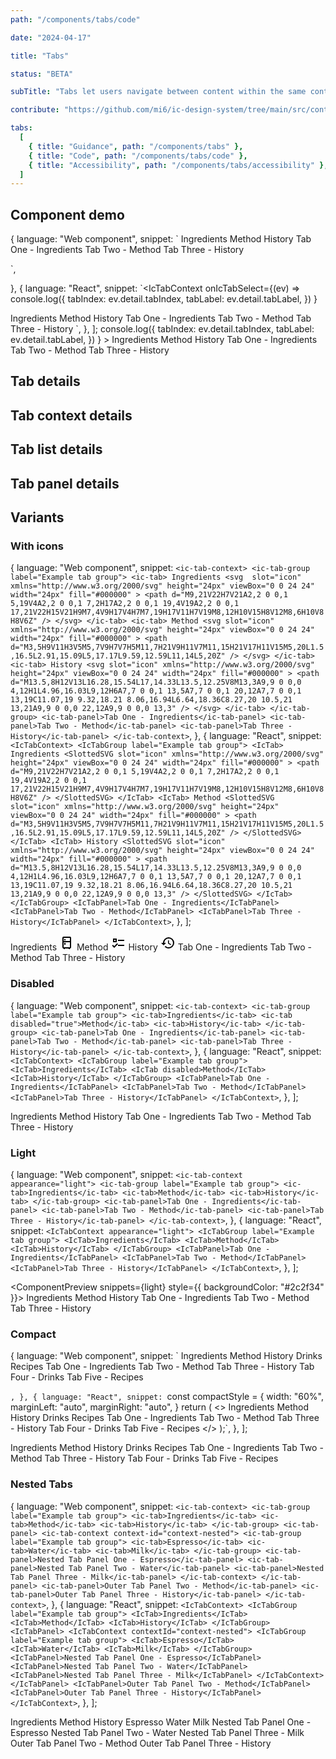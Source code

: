 ```yaml
---
path: "/components/tabs/code"

date: "2024-04-17"

title: "Tabs"

status: "BETA"

subTitle: "Tabs let users navigate between content within the same context. Tabs organise complex layouts by moving content into multiple sections."

contribute: "https://github.com/mi6/ic-design-system/tree/main/src/content/structured/components/tabs"

tabs:
  [
    { title: "Guidance", path: "/components/tabs" },
    { title: "Code", path: "/components/tabs/code" },
    { title: "Accessibility", path: "/components/tabs/accessibility" },
  ]
---
```



## Component demo

  {
    language: "Web component",
    snippet: `<ic-tab-context>
  <ic-tab-group label="Example tab group">
    <ic-tab>Ingredients</ic-tab>
    <ic-tab>Method</ic-tab>
    <ic-tab>History</ic-tab>
  </ic-tab-group>
  <ic-tab-panel>Tab One - Ingredients</ic-tab-panel>
  <ic-tab-panel>Tab Two - Method</ic-tab-panel>
  <ic-tab-panel>Tab Three - History</ic-tab-panel>
</ic-tab-context>
<script>
  const tabContext = document.querySelector('ic-tab-context');
  tabContext.addEventListener('icTabSelect', (ev) => 
    console.log({
      tabIndex: ev.detail.tabIndex,
      tabLabel: ev.detail.tabLabel,
    })
  )
</script>`,
  },
  {
    language: "React",
    snippet: `<IcTabContext
  onIcTabSelect={(ev) =>
    console.log({
      tabIndex: ev.detail.tabIndex,
      tabLabel: ev.detail.tabLabel,
    })
  }
>
  <IcTabGroup label="Example tab group">
    <IcTab>Ingredients</IcTab>
    <IcTab>Method</IcTab>
    <IcTab>History</IcTab>
  </IcTabGroup>
  <IcTabPanel>Tab One - Ingredients</IcTabPanel>
  <IcTabPanel>Tab Two - Method</IcTabPanel>
  <IcTabPanel>Tab Three - History</IcTabPanel>
</IcTabContext>`,
  },
];

<ComponentPreview snippets={snippets}>
  <IcTabContext
    onIcTabSelect={(ev) =>
      console.log({
        tabIndex: ev.detail.tabIndex,
        tabLabel: ev.detail.tabLabel,
      })
    }
  >
    <IcTabGroup label="Example tab group">
      <IcTab>Ingredients</IcTab>
      <IcTab>Method</IcTab>
      <IcTab>History</IcTab>
    </IcTabGroup>
    <IcTabPanel>Tab One - Ingredients</IcTabPanel>
    <IcTabPanel>Tab Two - Method</IcTabPanel>
    <IcTabPanel>Tab Three - History</IcTabPanel>
  </IcTabContext>
</ComponentPreview>

## Tab details

<ComponentDetails component="ic-tab" />

## Tab context details

<ComponentDetails component="ic-tab-context" />

## Tab list details

<ComponentDetails component="ic-tab-group" />

## Tab panel details

<ComponentDetails component="ic-tab-panel" />

## Variants

### With icons

  {
    language: "Web component",
    snippet: `<ic-tab-context>
  <ic-tab-group label="Example tab group">
    <ic-tab>
      Ingredients
      <svg 
        slot="icon"
        xmlns="http://www.w3.org/2000/svg"
        height="24px"
        viewBox="0 0 24 24"
        width="24px"
        fill="#000000"
      >
        <path d="M9,21V22H7V21A2,2 0 0,1 5,19V4A2,2 0 0,1 7,2H17A2,2 0 0,1 19,4V19A2,2 0 0,1 17,21V22H15V21H9M7,4V9H17V4H7M7,19H17V11H7V19M8,12H10V15H8V12M8,6H10V8H8V6Z" />
      </svg>
    </ic-tab>
    <ic-tab>
      Method
      <svg
        slot="icon"
        xmlns="http://www.w3.org/2000/svg"
        height="24px"
        viewBox="0 0 24 24"
        width="24px"
        fill="#000000"
      >
        <path d="M3,5H9V11H3V5M5,7V9H7V7H5M11,7H21V9H11V7M11,15H21V17H11V15M5,20L1.5,16.5L2.91,15.09L5,17.17L9.59,12.59L11,14L5,20Z" />
      </svg>
    </ic-tab>
    <ic-tab>
      History
      <svg
        slot="icon"
        xmlns="http://www.w3.org/2000/svg"
        height="24px"
        viewBox="0 0 24 24"
        width="24px"
        fill="#000000"
      >
        <path d="M13.5,8H12V13L16.28,15.54L17,14.33L13.5,12.25V8M13,3A9,9 0 0,0 4,12H1L4.96,16.03L9,12H6A7,7 0 0,1 13,5A7,7 0 0,1 20,12A7,7 0 0,1 13,19C11.07,19 9.32,18.21 8.06,16.94L6.64,18.36C8.27,20 10.5,21 13,21A9,9 0 0,0 22,12A9,9 0 0,0 13,3" />
      </svg>
    </ic-tab>
  </ic-tab-group>
  <ic-tab-panel>Tab One - Ingredients</ic-tab-panel>
  <ic-tab-panel>Tab Two - Method</ic-tab-panel>
  <ic-tab-panel>Tab Three - History</ic-tab-panel>
</ic-tab-context>`,
  },
  {
    language: "React",
    snippet: `<IcTabContext>
    <IcTabGroup label="Example tab group">
      <IcTab>
        Ingredients
        <SlottedSVG
          slot="icon"
          xmlns="http://www.w3.org/2000/svg"
          height="24px"
          viewBox="0 0 24 24"
          width="24px"
          fill="#000000"
        >
          <path d="M9,21V22H7V21A2,2 0 0,1 5,19V4A2,2 0 0,1 7,2H17A2,2 0 0,1 19,4V19A2,2 0 0,1 17,21V22H15V21H9M7,4V9H17V4H7M7,19H17V11H7V19M8,12H10V15H8V12M8,6H10V8H8V6Z" />
        </SlottedSVG>
      </IcTab>
      <IcTab>
        Method
        <SlottedSVG
          slot="icon"
          xmlns="http://www.w3.org/2000/svg"
          height="24px"
          viewBox="0 0 24 24"
          width="24px"
          fill="#000000"
        >
          <path d="M3,5H9V11H3V5M5,7V9H7V7H5M11,7H21V9H11V7M11,15H21V17H11V15M5,20L1.5,16.5L2.91,15.09L5,17.17L9.59,12.59L11,14L5,20Z" />
        </SlottedSVG>
      </IcTab>
      <IcTab>
        History
        <SlottedSVG
          slot="icon"
          xmlns="http://www.w3.org/2000/svg"
          height="24px"
          viewBox="0 0 24 24"
          width="24px"
          fill="#000000"
        >
          <path d="M13.5,8H12V13L16.28,15.54L17,14.33L13.5,12.25V8M13,3A9,9 0 0,0 4,12H1L4.96,16.03L9,12H6A7,7 0 0,1 13,5A7,7 0 0,1 20,12A7,7 0 0,1 13,19C11.07,19 9.32,18.21 8.06,16.94L6.64,18.36C8.27,20 10.5,21 13,21A9,9 0 0,0 22,12A9,9 0 0,0 13,3" />
        </SlottedSVG>
      </IcTab>
    </IcTabGroup>
    <IcTabPanel>Tab One - Ingredients</IcTabPanel>
    <IcTabPanel>Tab Two - Method</IcTabPanel>
    <IcTabPanel>Tab Three - History</IcTabPanel>
  </IcTabContext>`,
  },
];

<ComponentPreview snippets={withIcons}>
  <IcTabContext>
    <IcTabGroup label="Example tab group">
      <IcTab>
        Ingredients
        <svg
          slot="icon"
          xmlns="http://www.w3.org/2000/svg"
          height="24px"
          viewBox="0 0 24 24"
          width="24px"
          fill="#000000"
        >
          <path d="M9,21V22H7V21A2,2 0 0,1 5,19V4A2,2 0 0,1 7,2H17A2,2 0 0,1 19,4V19A2,2 0 0,1 17,21V22H15V21H9M7,4V9H17V4H7M7,19H17V11H7V19M8,12H10V15H8V12M8,6H10V8H8V6Z" />
        </svg>
      </IcTab>
      <IcTab>
        Method
        <svg
          slot="icon"
          xmlns="http://www.w3.org/2000/svg"
          height="24px"
          viewBox="0 0 24 24"
          width="24px"
          fill="#000000"
        >
          <path d="M3,5H9V11H3V5M5,7V9H7V7H5M11,7H21V9H11V7M11,15H21V17H11V15M5,20L1.5,16.5L2.91,15.09L5,17.17L9.59,12.59L11,14L5,20Z" />
        </svg>
      </IcTab>
      <IcTab>
        History
        <svg
          slot="icon"
          xmlns="http://www.w3.org/2000/svg"
          height="24px"
          viewBox="0 0 24 24"
          width="24px"
          fill="#000000"
        >
          <path d="M13.5,8H12V13L16.28,15.54L17,14.33L13.5,12.25V8M13,3A9,9 0 0,0 4,12H1L4.96,16.03L9,12H6A7,7 0 0,1 13,5A7,7 0 0,1 20,12A7,7 0 0,1 13,19C11.07,19 9.32,18.21 8.06,16.94L6.64,18.36C8.27,20 10.5,21 13,21A9,9 0 0,0 22,12A9,9 0 0,0 13,3" />
        </svg>
      </IcTab>
    </IcTabGroup>
    <IcTabPanel>Tab One - Ingredients</IcTabPanel>
    <IcTabPanel>Tab Two - Method</IcTabPanel>
    <IcTabPanel>Tab Three - History</IcTabPanel>
  </IcTabContext>
</ComponentPreview>

### Disabled

  {
    language: "Web component",
    snippet: `<ic-tab-context>
  <ic-tab-group label="Example tab group">
    <ic-tab>Ingredients</ic-tab>
    <ic-tab disabled="true">Method</ic-tab>
    <ic-tab>History</ic-tab>
  </ic-tab-group>
  <ic-tab-panel>Tab One - Ingredients</ic-tab-panel>
  <ic-tab-panel>Tab Two - Method</ic-tab-panel>
  <ic-tab-panel>Tab Three - History</ic-tab-panel>
</ic-tab-context>`,
  },
  {
    language: "React",
    snippet: `<IcTabContext>
  <IcTabGroup label="Example tab group">
    <IcTab>Ingredients</IcTab>
    <IcTab disabled>Method</IcTab>
    <IcTab>History</IcTab>
  </IcTabGroup>
  <IcTabPanel>Tab One - Ingredients</IcTabPanel>
  <IcTabPanel>Tab Two - Method</IcTabPanel>
  <IcTabPanel>Tab Three - History</IcTabPanel>
</IcTabContext>`,
  },
];

<ComponentPreview snippets={disabled}>
  <IcTabContext>
    <IcTabGroup label="Example tab group">
      <IcTab>Ingredients</IcTab>
      <IcTab disabled>Method</IcTab>
      <IcTab>History</IcTab>
    </IcTabGroup>
    <IcTabPanel>Tab One - Ingredients</IcTabPanel>
    <IcTabPanel>Tab Two - Method</IcTabPanel>
    <IcTabPanel>Tab Three - History</IcTabPanel>
  </IcTabContext>
</ComponentPreview>

### Light

  {
    language: "Web component",
    snippet: `<ic-tab-context appearance="light">
  <ic-tab-group label="Example tab group">
    <ic-tab>Ingredients</ic-tab>
    <ic-tab>Method</ic-tab>
    <ic-tab>History</ic-tab>
  </ic-tab-group>
  <ic-tab-panel>Tab One - Ingredients</ic-tab-panel>
  <ic-tab-panel>Tab Two - Method</ic-tab-panel>
  <ic-tab-panel>Tab Three - History</ic-tab-panel>
</ic-tab-context>`,
  },
  {
    language: "React",
    snippet: `<IcTabContext appearance="light">
  <IcTabGroup label="Example tab group">
    <IcTab>Ingredients</IcTab>
    <IcTab>Method</IcTab>
    <IcTab>History</IcTab>
  </IcTabGroup>
  <IcTabPanel>Tab One - Ingredients</IcTabPanel>
  <IcTabPanel>Tab Two - Method</IcTabPanel>
  <IcTabPanel>Tab Three - History</IcTabPanel>
</IcTabContext>`,
  },
];

<ComponentPreview snippets={light} style={{ backgroundColor: "#2c2f34" }}>
  <IcTabContext appearance="light">
    <IcTabGroup label="Example tab group">
      <IcTab>Ingredients</IcTab>
      <IcTab>Method</IcTab>
      <IcTab>History</IcTab>
    </IcTabGroup>
    <IcTabPanel>Tab One - Ingredients</IcTabPanel>
    <IcTabPanel>Tab Two - Method</IcTabPanel>
    <IcTabPanel>Tab Three - History</IcTabPanel>
  </IcTabContext>
</ComponentPreview>

### Compact

  {
    language: "Web component",
    snippet: `<ic-tab-context class="tabs">
    <ic-tab-group label="Example tab group">
      <ic-tab>Ingredients</ic-tab>
      <ic-tab>Method</ic-tab>
      <ic-tab>History</ic-tab>
      <ic-tab>Drinks</ic-tab>
      <ic-tab>Recipes</ic-tab>
    </ic-tab-group>
    <ic-tab-panel>Tab One - Ingredients</ic-tab-panel>
    <ic-tab-panel>Tab Two - Method</ic-tab-panel>
    <ic-tab-panel>Tab Three - History</ic-tab-panel>
    <ic-tab-panel>Tab Four - Drinks</ic-tab-panel>
    <ic-tab-panel>Tab Five - Recipes</ic-tab-panel>
  <style>
    .tabs ic-tab-group,
    .tabs ic-tab-panel {
      width: 60%;
      margin-left: auto;
      margin-right: auto;
    }
  </style>
</ic-tab-context>`,
  },
  {
    language: "React",
    snippet: `const compactStyle = {
      width: "60%",
      marginLeft: "auto",
      marginRight: "auto",
    }
return (
  <>
    <IcTabContext style={compactStyle}>
        <IcTabGroup label="Example tab group">
          <IcTab>Ingredients</IcTab>
          <IcTab>Method</IcTab>
          <IcTab>History</IcTab>
          <IcTab>Drinks</IcTab>
          <IcTab>Recipes</IcTab>
        </IcTabGroup>
        <IcTabPanel>Tab One - Ingredients</IcTabPanel>
        <IcTabPanel>Tab Two - Method</IcTabPanel>
        <IcTabPanel>Tab Three - History</IcTabPanel>
        <IcTabPanel>Tab Four - Drinks</IcTabPanel>
        <IcTabPanel>Tab Five - Recipes</IcTabPanel>
    </IcTabContext>
  </>
);`,
  },
];

<ComponentPreview snippets={compact}>
  <IcTabContext class="tabs">
    <IcTabGroup label="Example tab group">
      <IcTab>Ingredients</IcTab>
      <IcTab>Method</IcTab>
      <IcTab>History</IcTab>
      <IcTab>Drinks</IcTab>
      <IcTab>Recipes</IcTab>
    </IcTabGroup>
    <IcTabPanel>Tab One - Ingredients</IcTabPanel>
    <IcTabPanel>Tab Two - Method</IcTabPanel>
    <IcTabPanel>Tab Three - History</IcTabPanel>
    <IcTabPanel>Tab Four - Drinks</IcTabPanel>
    <IcTabPanel>Tab Five - Recipes</IcTabPanel>
  </IcTabContext>
</ComponentPreview>

### Nested Tabs

  {
    language: "Web component",
    snippet: `<ic-tab-context>
  <ic-tab-group label="Example tab group">
    <ic-tab>Ingredients</ic-tab>
    <ic-tab>Method</ic-tab>
    <ic-tab>History</ic-tab>
  </ic-tab-group>
  <ic-tab-panel>
    <ic-tab-context context-id="context-nested">
      <ic-tab-group label="Example tab group">
        <ic-tab>Espresso</ic-tab>
        <ic-tab>Water</ic-tab>
        <ic-tab>Milk</ic-tab>
      </ic-tab-group>
      <ic-tab-panel>Nested Tab Panel One - Espresso</ic-tab-panel>
      <ic-tab-panel>Nested Tab Panel Two - Water</ic-tab-panel>
      <ic-tab-panel>Nested Tab Panel Three - Milk</ic-tab-panel>
    </ic-tab-context>
  </ic-tab-panel>
  <ic-tab-panel>Outer Tab Panel Two - Method</ic-tab-panel>
  <ic-tab-panel>Outer Tab Panel Three - History</ic-tab-panel>
</ic-tab-context>`,
  },
  {
    language: "React",
    snippet: `<IcTabContext>
  <IcTabGroup label="Example tab group">
    <IcTab>Ingredients</IcTab>
    <IcTab>Method</IcTab>
    <IcTab>History</IcTab>
  </IcTabGroup>
  <IcTabPanel>
    <IcTabContext contextId="context-nested">
      <IcTabGroup label="Example tab group">
        <IcTab>Espresso</IcTab>
        <IcTab>Water</IcTab>
        <IcTab>Milk</IcTab>
      </IcTabGroup>
      <IcTabPanel>Nested Tab Panel One - Espresso</IcTabPanel>
      <IcTabPanel>Nested Tab Panel Two - Water</IcTabPanel>
      <IcTabPanel>Nested Tab Panel Three - Milk</IcTabPanel>
    </IcTabContext>
  </IcTabPanel>
  <IcTabPanel>Outer Tab Panel Two - Method</IcTabPanel>
  <IcTabPanel>Outer Tab Panel Three - History</IcTabPanel>
</IcTabContext>`,
  },
];

<ComponentPreview snippets={nested}>
  <IcTabContext>
    <IcTabGroup label="Example tab group">
      <IcTab>Ingredients</IcTab>
      <IcTab>Method</IcTab>
      <IcTab>History</IcTab>
    </IcTabGroup>
    <IcTabPanel>
      <IcTabContext contextId="context-nested">
        <IcTabGroup label="Example tab group">
          <IcTab>Espresso</IcTab>
          <IcTab>Water</IcTab>
          <IcTab>Milk</IcTab>
        </IcTabGroup>
        <IcTabPanel>Nested Tab Panel One - Espresso</IcTabPanel>
        <IcTabPanel>Nested Tab Panel Two - Water</IcTabPanel>
        <IcTabPanel>Nested Tab Panel Three - Milk</IcTabPanel>
      </IcTabContext>
    </IcTabPanel>
    <IcTabPanel>Outer Tab Panel Two - Method</IcTabPanel>
    <IcTabPanel>Outer Tab Panel Three - History</IcTabPanel>
  </IcTabContext>
</ComponentPreview>
